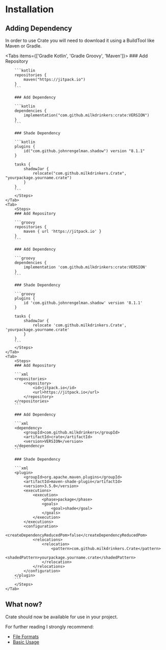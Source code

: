 
# Installation

## Adding Dependency

In order to use Crate you will need to download it using a BuildTool like Maven or Gradle.

<Tabs items={['Gradle Kotlin', 'Gradle Groovy', 'Maven']}>
    <Tab>
        <Steps>
        ### Add Repository

        ```kotlin
        repositories {
            maven("https://jitpack.io")
        }
        ```

        ### Add Dependency

        ```kotlin
        dependencies {
            implementation("com.github.milkdrinkers:crate:VERSION")
        }
        ```

        ### Shade Dependency

        ```kotlin
        plugins {
            id("com.github.johnrengelman.shadow") version "8.1.1"
        }

        tasks {
            shadowJar {
                relocate("com.github.milkdrinkers.Crate", "yourpackage.yourname.crate")
            }
        }
        ```
        </Steps>
    </Tab>
    <Tab>
        <Steps>
        ### Add Repository

        ```groovy
        repositories {
            maven { url 'https://jitpack.io' }
        }
        ```

        ### Add Dependency

        ```groovy
        dependencies {
            implementation 'com.github.milkdrinkers:crate:VERSION'
        }
        ```

        ### Shade Dependency

        ```groovy
        plugins {
            id 'com.github.johnrengelman.shadow' version '8.1.1'
        }

        tasks {
            shadowJar {
                relocate 'com.github.milkdrinkers.Crate', 'yourpackage.yourname.crate'
            }
        }
        ```
        </Steps>
    </Tab>
    <Tab>
        <Steps>
        ### Add Repository

        ```xml
        <repositories>
            <repository>
                <id>jitpack.io</id>
                <url>https://jitpack.io</url>
            </repository>
        </repositories>
        ```

        ### Add Dependency

        ```xml
        <dependency>
            <groupId>com.github.milkdrinkers</groupId>
            <artifactId>crate</artifactId>
            <version>VERSION</version>
        </dependency>
        ```

        ### Shade Dependency

        ```xml
        <plugin>
            <groupId>org.apache.maven.plugins</groupId>
            <artifactId>maven-shade-plugin</artifactId>
            <version>3.5.0</version>
            <executions>
                <execution>
                    <phase>package</phase>
                    <goals>
                        <goal>shade</goal>
                    </goals>
                </execution>
            </executions>
            <configuration>
                <createDependencyReducedPom>false</createDependencyReducedPom>
                <relocations>
                    <relocation>
                        <pattern>com.github.milkdrinkers.Crate</pattern>
                        <shadedPattern>yourpackage.yourname.crate</shadedPattern>
                    </relocation>
                </relocations>
            </configuration>
        </plugin>
        ```
        </Steps>
    </Tab>
</Tabs>

## What now?

Crate should now be available for use in your project.

For further reading I strongly recommend:
* [File Formats](./file_formats.mdx)
* [Basic Usage](./basic_usage.mdx)
